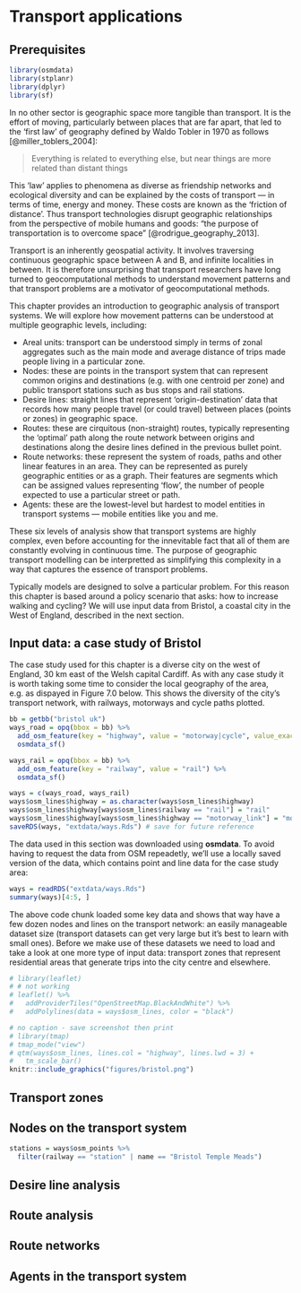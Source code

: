 # Transport applications

## Prerequisites {-}

```r
library(osmdata)
library(stplanr)
library(dplyr)
library(sf)
```


In no other sector is geographic space more tangible than transport.
It is the effort of moving, particularly between places that are far apart, that led to the 'first law' of geography defined by Waldo Tobler in 1970 as follows [@miller_toblers_2004]: 

> Everything  is related  to  everything  else,  but  near  things  are more  related  than  distant  things

This 'law' applies to phenomena as diverse as friendship networks and ecological diversity and can be explained by the costs of transport --- in terms of time, energy and money.
These costs are known as the 'friction of distance'.
Thus transport technologies disrupt geographic relationships from the perspective of mobile humans and goods: "the purpose of transportation is to overcome space" [@rodrigue_geography_2013].

Transport is an inherently geospatial activity.
It involves traversing continuous geographic space between A and B, and infinite localities in between.
It is therefore unsurprising that transport researchers have long turned to geocomputational methods to understand movement patterns and that transport problems are a motivator of geocomputational methods.

This chapter provides an introduction to geographic analysis of transport systems.
We will explore how movement patterns can be understood at multiple geographic levels, including:

- Areal units: transport can be understood simply in terms of zonal aggregates such as the main mode and average distance of trips made people living in a particular zone.
- Nodes: these are points in the transport system that can represent common origins and destinations (e.g. with one centroid per zone) and public transport stations such as bus stops and rail stations.
- Desire lines: straight lines that represent 'origin-destination' data that records how many people travel (or could travel) between places (points or zones) in geographic space.
- Routes: these are cirquitous (non-straight) routes, typically representing the 'optimal' path along the route network between origins and destinations along the desire lines defined in the previous bullet point.
- Route networks: these represent the system of roads, paths and other linear features in an area. They can be represented as purely geographic entities or as a graph.
Their features are segments which can be assigned values representing 'flow', the number of people expected to use a particular street or path.
- Agents: these are the lowest-level but hardest to model entities in transport systems --- mobile entities like you and me.

These six levels of analysis show that transport systems are highly complex, even before accounting for the innevitable fact that all of them are constantly evolving in continuous time.
The purpose of geographic transport modelling can be interpretted as simplifying this complexity in a way that captures the essence of transport problems.

Typically models are designed to solve a particular problem.
For this reason this chapter is based around a policy scenario that asks:
how to increase walking and cycling?
We will use input data from Bristol, a coastal city in the West of England, described in the next section.

## Input data: a case study of Bristol

The case study used for this chapter is a diverse city on the west of England, 30 km east of the Welsh capital Cardiff.
As with any case study it is worth taking some time to consider the local geography of the area, e.g. as dispayed in Figure 7.0 below.
This shows the diversity of the city's transport network, with railways, motorways and cycle paths plotted.

```r
bb = getbb("bristol uk")
ways_road = opq(bbox = bb) %>% 
  add_osm_feature(key = "highway", value = "motorway|cycle", value_exact = FALSE) %>% 
  osmdata_sf()

ways_rail = opq(bbox = bb) %>% 
  add_osm_feature(key = "railway", value = "rail") %>% 
  osmdata_sf()

ways = c(ways_road, ways_rail)
ways$osm_lines$highway = as.character(ways$osm_lines$highway)
ways$osm_lines$highway[ways$osm_lines$railway == "rail"] = "rail"
ways$osm_lines$highway[ways$osm_lines$highway == "motorway_link"] = "motorway"
saveRDS(ways, "extdata/ways.Rds") # save for future reference
```

The data used in this section was downloaded using **osmdata**.
To avoid having to request the data from OSM repeadetly, we'll use a locally saved version of the data, which contains point and line data for the case study area:

```r
ways = readRDS("extdata/ways.Rds")
summary(ways)[4:5, ]
```

The above code chunk loaded some key data and shows that way have a few dozen nodes and lines on the transport network: an easily manageable dataset size (transport datasets can get very large but it's best to learn with small ones).
Before we make use of these datasets we need to load and take a look at one more type of input data: transport zones that represent residential areas that generate trips into the city centre and elsewhere.


```r
# library(leaflet)
# # not working
# leaflet() %>%
#   addProviderTiles("OpenStreetMap.BlackAndWhite") %>%
#   addPolylines(data = ways$osm_lines, color = "black")

# no caption - save screenshot then print
# library(tmap)
# tmap_mode("view")
# qtm(ways$osm_lines, lines.col = "highway", lines.lwd = 3) +
#   tm_scale_bar()
knitr::include_graphics("figures/bristol.png")
```

## Transport zones

## Nodes on the transport system

```r
stations = ways$osm_points %>% 
  filter(railway == "station" | name == "Bristol Temple Meads")
```


## Desire line analysis

## Route analysis

## Route networks

## Agents in the transport system
